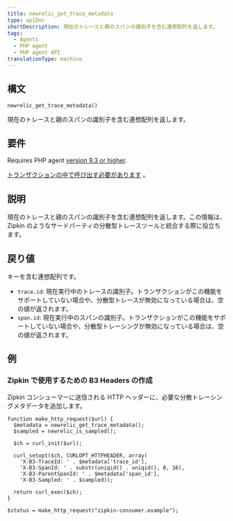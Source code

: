 ```yaml
---
title: newrelic_get_trace_metadata
type: apiDoc
shortDescription: 現在のトレースと親のスパンの識別子を含む連想配列を返します。
tags:
  - Agents
  - PHP agent
  - PHP agent API
translationType: machine
---
```


## 構文

```
newrelic_get_trace_metadata()
```

現在のトレースと親のスパンの識別子を含む連想配列を返します。

## 要件

Requires PHP agent [version 9.3 or higher](/docs/release-notes/agent-release-notes/php-release-notes).

[トランザクションの中で呼び出す必要があります](/docs/accounts-partnerships/education/getting-started-new-relic/glossary#transaction) 。

## 説明

現在のトレースと親のスパンの識別子を含む連想配列を返します。この情報は、Zipkin のようなサードパーティの分散型トレースツールと統合する際に役立ちます。

## 戻り値

キーを含む連想配列です。

* `trace.id`: 現在実行中のトレースの識別子。トランザクションがこの機能をサポートしていない場合や、分散型トレースが無効になっている場合は、空の値が返されます。
* `span.id`: 現在実行中のスパンの識別子。トランザクションがこの機能をサポートしていない場合や、分散型トレーシングが無効になっている場合は、空の値が返されます。

## 例

### Zipkin で使用するための B3 Headers の作成

Zipkin コンシューマーに送信される HTTP ヘッダーに、必要な分散トレーシングメタデータを追加します。

```
function make_http_request($url) {
  $metadata = newrelic_get_trace_metadata();
  $sampled = newrelic_is_sampled();

  $ch = curl_init($url);

  curl_setopt($ch, CURLOPT_HTTPHEADER, array(
    'X-B3-TraceId: ' . $metadata['trace_id'],
    'X-B3-SpanId: ' . substr(uniqid() . uniqid(), 0, 16),
    'X-B3-ParentSpanId: ' . $metadata['span_id'],
    'X-B3-Sampled: ' . $sampled));

  return curl_exec($ch);
}

$status = make_http_request("zipkin-consumer.example");
```